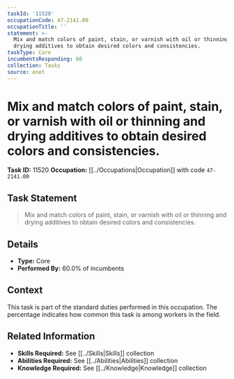 ```yaml
---
taskId: '11520'
occupationCode: 47-2141.00
occupationTitle: ''
statement: >-
  Mix and match colors of paint, stain, or varnish with oil or thinning and
  drying additives to obtain desired colors and consistencies.
taskType: Core
incumbentsResponding: 60
collection: Tasks
source: onet
---
```

# Mix and match colors of paint, stain, or varnish with oil or thinning and drying additives to obtain desired colors and consistencies.

**Task ID:** 11520
**Occupation:** [[../Occupations|Occupation]] with code `47-2141.00`

## Task Statement

> Mix and match colors of paint, stain, or varnish with oil or thinning and drying additives to obtain desired colors and consistencies.

## Details

- **Type:** Core
- **Performed By:** 60.0% of incumbents

## Context

This task is part of the standard duties performed in this occupation. The percentage indicates how common this task is among workers in the field.

## Related Information

- **Skills Required:** See [[../Skills|Skills]] collection
- **Abilities Required:** See [[../Abilities|Abilities]] collection
- **Knowledge Required:** See [[../Knowledge|Knowledge]] collection

